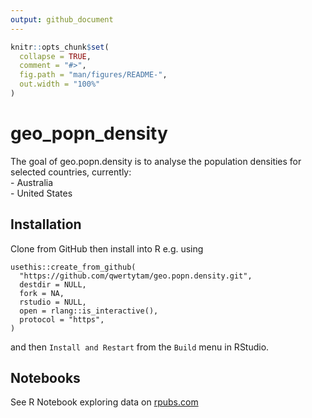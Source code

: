 ```yaml
---
output: github_document
---
```


<!-- README.md is generated from README.Rmd. Please edit that file -->

```r
knitr::opts_chunk$set(
  collapse = TRUE,
  comment = "#>",
  fig.path = "man/figures/README-",
  out.width = "100%"
)
```

# geo_popn_density

<!-- badges: start -->
<!-- badges: end -->

The goal of geo.popn.density is to analyse the population densities for selected
countries, currently:  
- Australia  
- United States

## Installation

Clone from GitHub then install into R e.g. using
```
usethis::create_from_github(
  "https://github.com/qwertytam/geo.popn.density.git",
  destdir = NULL,
  fork = NA,
  rstudio = NULL,
  open = rlang::is_interactive(),
  protocol = "https",
)
```
and then `Install and Restart` from the `Build` menu in RStudio.

## Notebooks

See R Notebook exploring data on [rpubs.com](https://rpubs.com/qwertytam/geo_popn_density)